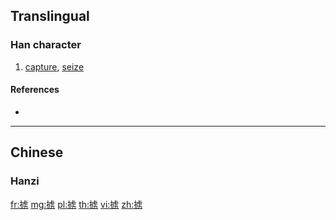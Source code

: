 {{character info/new}}
{{also|擄}}
==Translingual==

===Han character===
{{Han char|rn=64|rad=手|as=08|sn=11|four=|canj=QYPS,XQYPS|ids=⿰扌虏}}

# [[capture]], [[seize]]

====References====
* {{Han ref|kx=0440.181|hdz=31896.030|uh=63B3|ud=25523}}

----

==Chinese==

===Hanzi===
{{zh-see|擄}}

[[fr:掳]]
[[mg:掳]]
[[pl:掳]]
[[th:掳]]
[[vi:掳]]
[[zh:掳]]